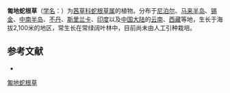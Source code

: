 {{Speciesbox
| name = 匍地蛇根草
| status = 
| status_system = 
| image =
| genus = Ophiorrhiza
| species = rugosa
| authority = Wall.
}}

'''匍地蛇根草'''（[[学名|学名]]：{{lang|la|''Ophiorrhiza rugosa''}}）为[[茜草科|茜草科]][[蛇根草属|蛇根草属]]的植物。分布于[[尼泊尔|尼泊尔]]、[[马来半岛|马来半岛]]、[[锡金|锡金]]、[[中南半岛|中南半岛]]、[[不丹|不丹]]、[[斯里兰卡|斯里兰卡]]、[[印度|印度]]以及[[中国大陆|中国大陆]]的[[云南|云南]]、[[西藏|西藏]]等地，生长于海拔2,100米的地区，常生长在常绿阔叶林中，目前尚未由人工引种栽培。

== 参考文献 ==
<div class="references-small">
* {{cite web| url =http://www.bioinfo.cn/db05/KmzwSpecies.php?action=view&id=19998| title =匍地蛇根草| work =《中国高等植物数据库全库》| publisher =中国科学院微生物研究所| author =昆明植物研究所| accessdate =2009-02-25| deadurl =yes| archiveurl =https://web.archive.org/web/20160305020147/http://www.bioinfo.cn/db05/KmzwSpecies.php?action=view&id=19998| archivedate =2016-03-05}}
</div>
{{Taxonbar|from=Q10901721}}

[[Category:蛇根草属|匍地蛇根草]]


{{植物小作品}}